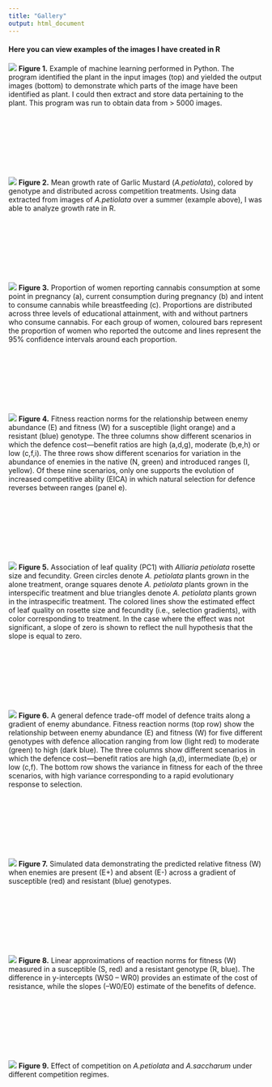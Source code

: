 ```yaml
---
title: "Gallery"
output: html_document
---
```


#### Here you can view examples of the images I have created in R

![](Gallery/ML_Image.png)
**Figure 1.** Example of machine learning performed in Python. The program identified the plant in the input images (top) and yielded the output images (bottom) to demonstrate which parts of the image have been identified as plant. I could then extract and store data pertaining to the plant. This program was run to obtain data from > 5000 images.

<p>&nbsp;</p>
<p>&nbsp;</p>
<p>&nbsp;</p>
<p>&nbsp;</p>


![](Gallery/FamilyGrowthRate_new.png)
**Figure 2.** Mean growth rate of Garlic Mustard (*A.petiolata*), colored by genotype and distributed across competition treatments. Using data extracted from images of *A.petiolata* over a summer (example above), I was able to analyze growth rate in R. 

<p>&nbsp;</p>
<p>&nbsp;</p>
<p>&nbsp;</p>
<p>&nbsp;</p>


![](Gallery/ComboPlot.png)
**Figure 3.** Proportion of women reporting cannabis consumption at some point in pregnancy (a), current consumption during pregnancy (b) and intent to consume cannabis while breastfeeding (c). Proportions are distributed across three levels of educational attainment, with and without partners who consume cannabis. For each group of women, coloured bars represent the proportion of women who reported the outcome and lines represent the 95% confidence intervals around each proportion. 

<p>&nbsp;</p>
<p>&nbsp;</p>
<p>&nbsp;</p>
<p>&nbsp;</p>





![](Gallery/Figure6bhtmlUpload.png)
**Figure 4.** Fitness reaction norms for the relationship between enemy abundance (E) and fitness (W)
for a susceptible (light orange) and a resistant (blue) genotype. The three columns show different
scenarios in which the defence cost—benefit ratios are high (a,d,g), moderate (b,e,h) or low (c,f,i). The
three rows show different scenarios for variation in the abundance of enemies in the native (N, green)
and introduced ranges (I, yellow). Of these nine scenarios, only one supports the evolution of increased
competitive ability (EICA) in which natural selection for defence reverses between ranges (panel e).

<p>&nbsp;</p>
<p>&nbsp;</p>

<p>&nbsp;</p>
<p>&nbsp;</p>





![](Gallery/PC1SelectionMultiNoLegend_NullHyp.png)
**Figure 5.** Association of leaf quality (PC1) with *Alliaria petiolata* rosette size and
fecundity. Green circles denote *A. petiolata* plants grown in the alone treatment, orange squares
denote *A. petiolata* plants grown in the interspecific treatment and blue triangles denote
*A. petiolata* plants grown in the intraspecific treatment. The colored lines show the
estimated effect of leaf quality on rosette size and fecundity (i.e., selection gradients),
with color corresponding to treatment. In the case where the effect was not significant, a
slope of zero is shown to reflect the null hypothesis that the slope is equal to zero.

<p>&nbsp;</p>
<p>&nbsp;</p>

<p>&nbsp;</p>
<p>&nbsp;</p>


![](Gallery/Figure5htmlUpload.png)
**Figure 6.** A general defence trade-off model of defence traits along a gradient of enemy abundance.
Fitness reaction norms (top row) show the relationship between enemy abundance (E) and fitness (W)
for five different genotypes with defence allocation ranging from low (light red) to moderate (green) to
high (dark blue). The three columns show different scenarios in which the defence cost—benefit ratios
are high (a,d), intermediate (b,e) or low (c,f). The bottom row shows the variance in fitness for each of
the three scenarios, with high variance corresponding to a rapid evolutionary response to selection.


<p>&nbsp;</p>
<p>&nbsp;</p>

<p>&nbsp;</p>
<p>&nbsp;</p>


![](Gallery/FitnessTradeOff_1.png)
**Figure 7.** Simulated data demonstrating the predicted relative fitness (W) when enemies are present (E+) and absent (E-) across a gradient of susceptible (red) and resistant (blue) genotypes. 

<p>&nbsp;</p>
<p>&nbsp;</p>

<p>&nbsp;</p>
<p>&nbsp;</p>



![](Gallery/FitnessLine3.png)
**Figure 8.** Linear approximations of reaction norms for fitness (W) measured in a susceptible (S, red) and a resistant genotype (R, blue). The difference in y-intercepts (WS0 – WR0) provides an estimate of the cost of resistance, while the slopes (–W0/E0) estimate of the benefits of defence.




<p>&nbsp;</p>
<p>&nbsp;</p>

<p>&nbsp;</p>
<p>&nbsp;</p>




![](Gallery/StandardizedCompetitionEffects2.png)
**Figure 9.** Effect of competition on *A.petiolata* and *A.saccharum* under different competition regimes. 




